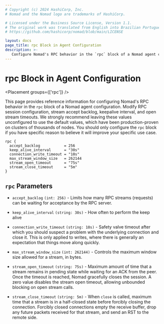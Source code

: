 ```yaml
---
# Copyright (c) 2024 HashiCorp, Inc.
# Nomad and the Nomad logo are trademarks of HashiCorp.

# Licensed under the Business Source License, Version 1.1.
# The original work was translated from English into Brazilian Portuguese.
# https://github.com/hashicorp/nomad/blob/main/LICENSE

layout: docs
page_title: rpc Block in Agent Configuration
description: >-
   Configure Nomad's RPC behavior in the `rpc` block of a Nomad agent configuration. Modify RPC session configuration, change stream accept backlog, keepalive interval, and open stream timeouts.
---
```


# rpc Block in Agent Configuration

<Placement groups={['rpc']} />

This page provides reference information for configuring Nomad's RPC behavior in
the `rpc` block of a Nomad agent configuration. Modify RPC session
configuration, stream accept backlog, keepalive interval, and open stream
timeouts. We strongly recommend leaving these values unconfigured to use the
default values, which have been production-proven on clusters of thousands of
nodes. You should only configure the `rpc` block if you have specific reason to
believe it will improve your specific use case.

```hcl
rpc {
  accept_backlog           = 256
  keep_alive_interval      = "30s"
  connection_write_timeout = "10s"
  max_stream_window_size   = 262144
  stream_open_timeout      = "75s"
  stream_close_timeout     = "5m"
}
```

## `rpc` Parameters

- `accept_backlog` `(int: 256)` - Limits how many RPC streams
  (requests) can be waiting for acceptance by the RPC server.

- `keep_alive_interval` `(string: 30s)` - How often to perform the keep alive

- `connection_write_timeout` `(string: 10s)` - Safety valve timeout after which
  you should suspect a problem with the underlying connection and close it. This
  is only applied to writes, where there is generally an expectation that things
  move along quickly.

- `max_stream_window_size` `(int: 262144)` - Controls the maximum window size
  allowed for a stream, in bytes.

- `stream_open_timeout` `(string: 75s)` - Maximum amount of time that a stream
  remains in pending state while waiting for an ACK from the peer. Once the
  timeout is reached, Nomad gracefully closes the session. A zero value disables
  the stream open timeout, allowing unbounded blocking on open stream calls.

- `stream_close_timeout` `(string: 5m)` - When `close` is called, maximum time
  that a stream is in a half-closed state before forcibly closing the
  connection. Forcibly closed connections empty the receive buffer, drop any
  future packets received for that stream, and send an RST to the remote side.
